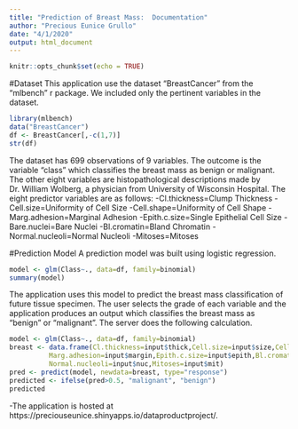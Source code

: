 ```yaml
---
title: "Prediction of Breast Mass:  Documentation"
author: "Precious Eunice Grullo"
date: "4/1/2020"
output: html_document
---
```


```r
knitr::opts_chunk$set(echo = TRUE)
```
#Dataset
This application use the dataset "BreastCancer" from the "mlbench" r package.  We included only the pertinent variables in the dataset.

```r
library(mlbench)
data("BreastCancer")
df <- BreastCancer[,-c(1,7)]
str(df)
```
The dataset has 699 observations of 9 variables.  The outcome is the variable "class" which classifies the breast mass as benign or malignant.  The other eight variables are histopathological descriptions made by Dr. William Wolberg, a physician from University of Wisconsin Hospital.  The eight predictor variables are as follows:
-Cl.thickness=Clump Thickness
-Cell.size=Uniformity of Cell Size
-Cell.shape=Uniformity of Cell Shape
-Marg.adhesion=Marginal Adhesion
-Epith.c.size=Single Epithelial Cell Size
-Bare.nuclei=Bare Nuclei
-Bl.cromatin=Bland Chromatin
-Normal.nucleoli=Normal Nucleoli
-Mitoses=Mitoses

#Prediction Model
A prediction model was built using logistic regression.
```r
model <- glm(Class~., data=df, family=binomial)
summary(model)
```

The application uses this model to predict the breast mass classification of future tissue specimen.  The user selects the grade of each variable and the application produces an output which classifies the breast mass as "benign" or "malignant".  The server does the following calculation.

```r
model <- glm(Class~., data=df, family=binomial)
breast <- data.frame(Cl.thickness=input$thick,Cell.size=input$size,Cell.shape=input$shape,
          Marg.adhesion=input$margin,Epith.c.size=input$epith,Bl.cromatin=input$chr,
          Normal.nucleoli=input$nuc,Mitoses=input$mit)
pred <- predict(model, newdata=breast, type="response")
predicted <- ifelse(pred>0.5, "malignant", "benign")
predicted
```
-The application is hosted at https://preciouseunice.shinyapps.io/dataproductproject/.
